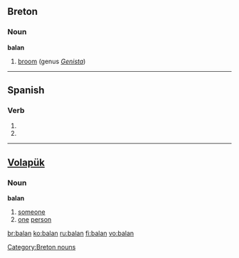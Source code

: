 ==Breton==

===Noun===
'''balan'''

# [[broom]] (genus ''[[Genista]]'')

[[Category:Breton nouns]]

----

==Spanish==

===Verb===
{{es-verb-form|balar}}

# {{es-verb form of|ending=ar|mood=indicative|tense=present|pers=2|formal=yes|number=plural|[[balar]]}}
# {{es-verb form of|ending=ar|mood=indicative|tense=present|pers=3|number=plural|[[balar]]}}

----

==[[Volapük]]==

===Noun===
'''balan'''

# [[someone]]
# [[one]] [[person]]

[[br:balan]]
[[ko:balan]]
[[ru:balan]]
[[fi:balan]]
[[vo:balan]]